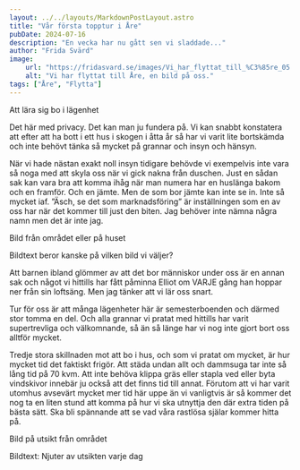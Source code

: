```yaml
---
layout: ../../layouts/MarkdownPostLayout.astro
title: "Vår första topptur i Åre"
pubDate: 2024-07-16
description: "En vecka har nu gått sen vi sladdade..."
author: "Frida Svärd"
image:
    url: "https://fridasvard.se/images/Vi_har_flyttat_till_%C3%85re_05.jpg"
    alt: "Vi har flyttat till Åre, en bild på oss."
tags: ["Åre", "Flytta"]
---
```



Att lära sig bo i lägenhet

Det här med privacy. Det kan man ju fundera på. Vi kan snabbt konstatera att efter att ha bott i ett hus i skogen i åtta år så har vi varit lite bortskämda och inte behövt tänka så mycket på grannar och insyn och hänsyn.

När vi hade nästan exakt noll insyn tidigare behövde vi exempelvis inte vara så noga med att skyla oss när vi gick nakna från duschen. Just en sådan sak kan vara bra att komma ihåg när man numera har en huslänga bakom och en framför. Och en jämte. Men de som bor jämte kan inte se in. Inte så mycket iaf. ”Äsch, se det som marknadsföring” är inställningen som en av oss har när det kommer till just den biten. Jag behöver inte nämna några namn men det är inte jag.

Bild från området eller på huset

Bildtext beror kanske på vilken bild vi väljer?

Att barnen ibland glömmer av att det bor människor under oss är en annan sak och något vi hittills har fått påminna Elliot om VARJE gång han hoppar ner från sin loftsäng. Men jag tänker att vi lär oss snart.

Tur för oss är att många lägenheter här är semesterboenden och därmed stor tomma en del. Och alla grannar vi pratat med hittills har varit supertrevliga och välkomnande, så än så länge har vi nog inte gjort bort oss alltför mycket.

Tredje stora skillnaden mot att bo i hus, och som vi pratat om mycket, är hur mycket tid det faktiskt frigör. Att städa undan allt och dammsuga tar inte så lång tid på 70 kvm. Att inte behöva klippa gräs eller stapla ved eller byta vindskivor innebär ju också att det finns tid till annat. Förutom att vi har varit utomhus avsevärt mycket mer tid här uppe än vi vanligtvis är så kommer det nog ta en liten stund att komma på hur vi ska utnyttja den där extra tiden på bästa sätt. Ska bli spännande att se vad våra rastlösa själar kommer hitta på.

Bild på utsikt från området

Bildtext: Njuter av utsikten varje dag
